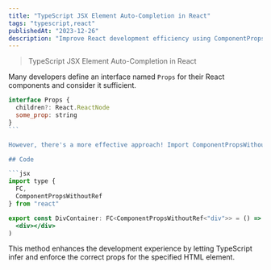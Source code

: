 ```yaml
---
title: "TypeScript JSX Element Auto-Completion in React"
tags: "typescript,react"
publishedAt: "2023-12-26"
description: "Improve React development efficiency using ComponentPropsWithoutRef. The code snippet with a <div> element showcases streamlined prop assignments."
---
```


> TypeScript JSX Element Auto-Completion in React

Many developers define an interface named `Props` for their React components and consider it sufficient.

````jsx
interface Props {
  children?: React.ReactNode
  some_prop: string
}
```

However, there's a more effective approach! Import ComponentPropsWithoutRef and assign it to the element you want to set props for.

## Code

```jsx
import type {
  FC,
  ComponentPropsWithoutRef
} from "react"

export const DivContainer: FC<ComponentPropsWithoutRef<"div">> = () => (
  <div></div>
)

````

This method enhances the development experience by letting TypeScript infer and enforce the correct props for the specified HTML element.
